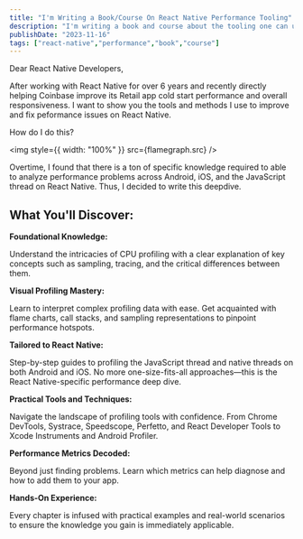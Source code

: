 ```yaml
---
title: "I'm Writing a Book/Course On React Native Performance Tooling"
description: "I'm writing a book and course about the tooling one can use to idenfity performance bottlenecks on React Native."
publishDate: "2023-11-16"
tags: ["react-native","performance","book","course"]
---
```


Dear React Native Developers,

After working with React Native for over 6 years and recently directly helping
Coinbase improve its Retail app cold start performance and overall
responsiveness. I want to show you the tools and methods I use to improve and
fix peformance issues on React Native.

How do I do this?

<img
  style={{ width: "100%" }}
  src={flamegraph.src}
/>

Overtime, I found that there is a ton of
specific knowledge required to able to analyze performance problems across
Android, iOS, and the JavaScript thread on React Native. Thus, I decided to
write this deepdive.

## What You'll Discover:

**Foundational Knowledge:**

Understand the intricacies of CPU profiling with a clear explanation of key concepts such as sampling, tracing, and the critical differences between them.

**Visual Profiling Mastery:**

Learn to interpret complex profiling data with ease. Get acquainted with flame charts, call stacks, and sampling representations to pinpoint performance hotspots.

**Tailored to React Native:**

Step-by-step guides to profiling the JavaScript thread and native threads on both Android and iOS. No more one-size-fits-all approaches—this is the React Native-specific performance deep dive.

**Practical Tools and Techniques:**

Navigate the landscape of profiling tools with confidence. From Chrome DevTools, Systrace, Speedscope, Perfetto, and React Developer Tools to Xcode Instruments and Android
Profiler.

**Performance Metrics Decoded:**

Beyond just finding problems. Learn which metrics can help diagnose and how to
add them to your app.

**Hands-On Experience:**

Every chapter is infused with practical examples and real-world scenarios to ensure the knowledge you gain is immediately applicable.

<PerfBookInterestForm />

